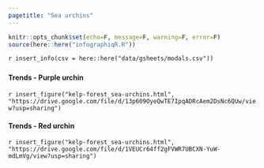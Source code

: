```yaml
---
pagetitle: "Sea urchins"
---
```


```r
knitr::opts_chunk$set(echo=F, message=F, warning=F, error=F)
source(here::here("infographiqR.R"))
```

`r insert_info(csv = here::here("data/gsheets/modals.csv"))`


### {.tabset}

#### Trends - Purple urchin

`r insert_figure("kelp-forest_sea-urchins.html", "https://drive.google.com/file/d/13p609OyeQwTE7IpqADRcAem2DsNc6QUw/view?usp=sharing")`

#### Trends - Red urchin

`r insert_figure("kelp-forest_sea-urchins.html", "https://drive.google.com/file/d/1VEUCr64ff2gFVWR7UBCXN-YuW-mdLmVg/view?usp=sharing")`
